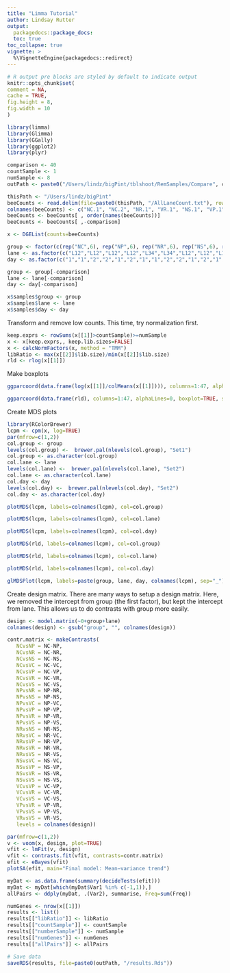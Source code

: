 ```yaml
---
title: "Limma Tutorial"
author: Lindsay Rutter
output:
  packagedocs::package_docs:
  toc: true
toc_collapse: true
vignette: >
  %\VignetteEngine{packagedocs::redirect}
---
```

  
  <meta http-equiv="content-type" content="text/html;charset=utf-8" />
  
  ```r
# R output pre blocks are styled by default to indicate output
knitr::opts_chunk$set(
  comment = NA,
  cache = TRUE,
  fig.height = 8,
  fig.width = 10
)
```

```r
library(limma)
library(Glimma)
library(GGally)
library(ggplot2)
library(plyr)

comparison <- 40
countSample <- 1
numSample <- 8
outPath <- paste0("/Users/lindz/bigPint/tblshoot/RemSamples/Compare", comparison)

thisPath <- "/Users/lindz/bigPint"
beeCounts <- read.delim(file=paste0(thisPath, "/AllLaneCount.txt"), row.names=1, stringsAsFactors = FALSE)
colnames(beeCounts) <- c("NC.1", "NC.2", "NR.1", "VR.1", "NS.1", "VP.1", "NS.2", "VR.2", "NP.1", "VP.2", "VC.1", "NP.2", "VP.3", "NP.3", "VS.1", "VS.2", "VC.2", "NC.3", "VP.4", "NC.4", "NR.2", "VC.3", "VC.4", "NP.4", "VR.3", "NC.5", "VS.3", "NP.5", "VC.5", "VS.4", "NS.3", "VS.5", "VP.5", "NR.3", "NR.4", "VC.6", "NS.4", "NC.6", "NP.6", "VR.4", "NR.5", "NR.6", "NS.5", "VP.6", "NS.6", "VR.5", "VR.6", "VS.6")
beeCounts <- beeCounts[ , order(names(beeCounts))]
beeCounts <- beeCounts[ ,-comparison]

x <- DGEList(counts=beeCounts)

group <- factor(c(rep("NC",6), rep("NP",6), rep("NR",6), rep("NS",6), rep("VC",6), rep("VP",6), rep("VR",6), rep("VS",6)))
lane <- as.factor(c("L12","L12","L12","L12","L34","L34","L12","L12","L12","L12","L34","L34","L12","L12","L34","L34","L34","L34","L12","L12","L34","L34","L34","L34","L12","L12","L12","L12","L34","L34","L12","L12","L12","L12","L34","L34","L12","L12","L34","L34","L34","L34","L12","L12","L34","L34","L34","L34"))
day <- as.factor(c("1","1","2","2","1","2","1","1","2","2","1","2","1","2","1","1","2","2","1","1","1","2","2","2","1","2","2","2","1","1","1","1","2","2","1","2","1","1","1","2","2","2","2","2","1","1","1","2"))

group <- group[-comparison]
lane <- lane[-comparison]
day <- day[-comparison]

x$samples$group <- group
x$samples$lane <- lane
x$samples$day <- day
```

Transform and remove low counts. This time, try normalization first.
```r
keep.exprs <- rowSums(x[[1]]>countSample)>=numSample
x <- x[keep.exprs,, keep.lib.sizes=FALSE]
x <- calcNormFactors(x, method = "TMM")
libRatio <- max(x[[2]]$lib.size)/min(x[[2]]$lib.size)
rld <- rlog(x[[1]])
```

Make boxplots
```r
ggparcoord(data.frame(log(x[[1]]/colMeans(x[[1]]))), columns=1:47, alphaLines=0, boxplot=TRUE, scale="globalminmax") + coord_flip()

ggparcoord(data.frame(rld), columns=1:47, alphaLines=0, boxplot=TRUE, scale="globalminmax") + coord_flip()
```

Create MDS plots
```r
library(RColorBrewer)
lcpm <- cpm(x, log=TRUE)
par(mfrow=c(1,2))
col.group <- group
levels(col.group) <-  brewer.pal(nlevels(col.group), "Set1")
col.group <- as.character(col.group)
col.lane <- lane
levels(col.lane) <-  brewer.pal(nlevels(col.lane), "Set2")
col.lane <- as.character(col.lane)
col.day <- day
levels(col.day) <-  brewer.pal(nlevels(col.day), "Set2")
col.day <- as.character(col.day)
```

```r
plotMDS(lcpm, labels=colnames(lcpm), col=col.group)
```

```r
plotMDS(lcpm, labels=colnames(lcpm), col=col.lane)
```

```r
plotMDS(lcpm, labels=colnames(lcpm), col=col.day)
```



```r
plotMDS(rld, labels=colnames(lcpm), col=col.group)
```

```r
plotMDS(rld, labels=colnames(lcpm), col=col.lane)
```

```r
plotMDS(rld, labels=colnames(lcpm), col=col.day)
```


```r
glMDSPlot(lcpm, labels=paste(group, lane, day, colnames(lcpm), sep="_"), groups=x$samples[,c(1,4,5)], launch=FALSE)
```

Create design matrix. There are many ways to setup a design matrix. Here, we removed the intercept from group (the first factor), but kept the intercept from lane. This allows us to do contrasts with group more easily.
```r
design <- model.matrix(~0+group+lane)
colnames(design) <- gsub("group", "", colnames(design))

contr.matrix <- makeContrasts(
   NCvsNP = NC-NP,
   NCvsNR = NC-NR,
   NCvsNS = NC-NS,
   NCvsVC = NC-VC,
   NCvsVP = NC-VP,
   NCvsVR = NC-VR,
   NCvsVS = NC-VS,
   NPvsNR = NP-NR,
   NPvsNS = NP-NS,
   NPvsVC = NP-VC,
   NPvsVP = NP-VP,
   NPvsVR = NP-VR,
   NPvsVS = NP-VS,
   NRvsNS = NR-NS,
   NRvsVC = NR-VC,
   NRvsVP = NR-VP,
   NRvsVR = NR-VR,
   NRvsVS = NR-VS,
   NSvsVC = NS-VC,
   NSvsVP = NS-VP,
   NSvsVR = NS-VR,
   NSvsVS = NS-VS,
   VCvsVP = VC-VP,
   VCvsVR = VC-VR,
   VCvsVS = VC-VS,
   VPvsVR = VP-VR,
   VPvsVS = VP-VS,
   VRvsVS = VR-VS,
   levels = colnames(design))
```

```r
par(mfrow=c(1,2))
v <- voom(x, design, plot=TRUE)
vfit <- lmFit(v, design)
vfit <- contrasts.fit(vfit, contrasts=contr.matrix)
efit <- eBayes(vfit)
plotSA(efit, main="Final model: Mean−variance trend")
```

```r
myDat <- as.data.frame(summary(decideTests(efit)))
myDat <- myDat[which(myDat$Var1 %in% c(-1,1)),]
allPairs <- ddply(myDat, .(Var2), summarise, Freq=sum(Freq))
```

```r
numGenes <- nrow(x[[1]])
results <- list()
results[["libRatio"]] <- libRatio
results[["countSample"]] <- countSample
results[["numberSample"]] <- numSample
results[["numGenes"]] <- numGenes
results[["allPairs"]] <- allPairs
```

```r
# Save data
saveRDS(results, file=paste0(outPath, "/results.Rds"))
```
